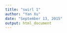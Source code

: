 ```yaml
---
title: "swirl 1"
author: "Yan Xu"
date: "September 13, 2015"
output: html_document
---
```



```r

```


